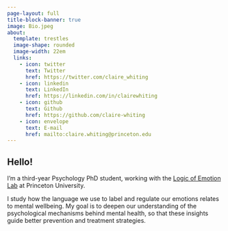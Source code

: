 ```yaml
---
page-layout: full
title-block-banner: true
image: Bio.jpeg
about:
  template: trestles
  image-shape: rounded
  image-width: 22em
  links:
    - icon: twitter
      text: Twitter
      href: https://twitter.com/claire_whiting
    - icon: linkedin
      text: LinkedIn
      href: https://linkedin.com/in/clairewhiting
    - icon: github
      text: Github
      href: https://github.com/claire-whiting
    - icon: envelope
      text: E-mail
      href: mailto:claire.whiting@princeton.edu
---
```


## Hello!

I'm a third-year Psychology PhD student, working with the [Logic of Emotion Lab](https://www.google.com/url?q=https%3A%2F%2Flemolab.princeton.edu&sa=D&sntz=1&usg=AOvVaw1DHeiAmd0pR-Ls0qXvKC8Q) at Princeton University.

I study how the language we use to label and regulate our emotions relates to mental wellbeing. My goal is to deepen our understanding of the psychological mechanisms behind mental health, so that these insights guide better prevention and treatment strategies.
